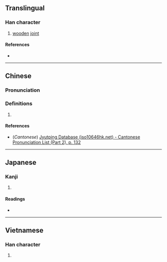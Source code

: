 {{character info/new}}
==Translingual==

===Han character===
{{Han char|rn=75|rad=木|as=12|sn=16|four=|canj=DASE|ids=⿰木最}}

# [[wooden]] [[joint]]

====References====
* {{Han ref|kx=0551.240|dkj=15491|hdz=21291.080|uh=6A36|ud=27190}}

----

==Chinese==
{{zh-forms}}

===Pronunciation===
{{zh-pron
|m=zuī
|c=zeoi1
|mc=
|oc=
|ma=
|cat=n
}}

===Definitions===
{{zh-hanzi}}

# {{rfdef|lang=zh}}

====References====
* (''Cantonese'') [http://www.iso10646hk.net/jp/document/download.jsp Jyutping Database (iso10646hk.net) - Cantonese Pronunciation List (Part 2), p. 132]

----

==Japanese==

===Kanji===
{{ja-kanji|grade=|rs=木12}}

# {{defn|lang=ja|sort=木12}}

====Readings====
* {{ja-readings|on=[[さい]] (sai)|kun=[[ふし]] (fushi)}}

----

==Vietnamese==

===Han character===
{{vi-readings|rs=木12|hanviet=chuối}}

# {{defn|lang=vi|sort=木12}}
